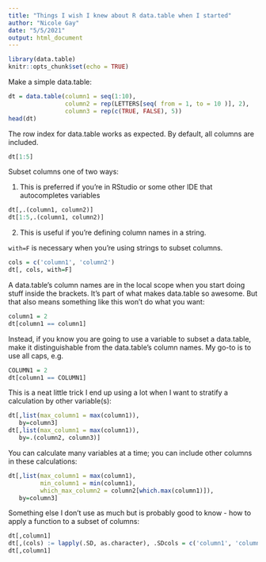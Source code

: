 ```yaml
---
title: "Things I wish I knew about R data.table when I started"
author: "Nicole Gay"
date: "5/5/2021"
output: html_document
---
```


```r
library(data.table)
knitr::opts_chunk$set(echo = TRUE)
```

Make a simple data.table: 
```r
dt = data.table(column1 = seq(1:10), 
                column2 = rep(LETTERS[seq( from = 1, to = 10 )], 2),
                column3 = rep(c(TRUE, FALSE), 5))
head(dt)
```

The row index for data.table works as expected. By default, all columns are included. 
```r
dt[1:5]
```

Subset columns one of two ways:

1. This is preferred if you're in RStudio or some other IDE that autocompletes variables   
```r
dt[,.(column1, column2)]
dt[1:5,.(column1, column2)]
```

2. This is useful if you're defining column names in a string.    

`with=F` is necessary when you're using strings to subset columns.    
```r
cols = c('column1', 'column2')
dt[, cols, with=F] 
```

A data.table's column names are in the local scope when you start doing stuff inside the brackets. It's part of what makes data.table so awesome. But that also means something like this won't do what you want:
```r
column1 = 2
dt[column1 == column1]
```

Instead, if you know you are going to use a variable to subset a data.table, make it distinguishable from the data.table's column names. My go-to is to use all caps, e.g. 
```r
COLUMN1 = 2
dt[column1 == COLUMN1]
```

This is a neat little trick I end up using a lot when I want to stratify a calculation by other variable(s):
```r
dt[,list(max_column1 = max(column1)),
   by=column3]
dt[,list(max_column1 = max(column1)),
   by=.(column2, column3)]
```

You can calculate many variables at a time; you can include other columns in these calculations:
```r
dt[,list(max_column1 = max(column1),
         min_column1 = min(column1),
         which_max_column2 = column2[which.max(column1)]),
   by=column3]
```

Something else I don't use as much but is probably good to know - how to apply a function to a subset of columns:
```r
dt[,column1]
dt[,(cols) := lapply(.SD, as.character), .SDcols = c('column1', 'column2')]
dt[,column1]
```
